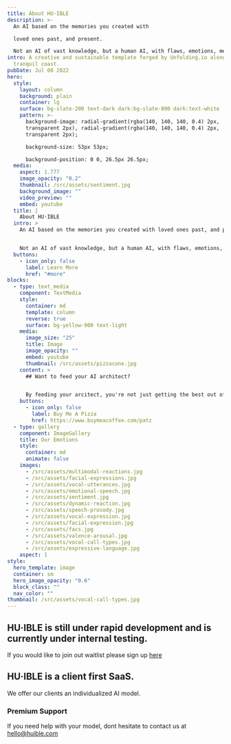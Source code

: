 ```yaml
---
title: About HU·IBLE
description: >-
  An AI based on the memories you created with

  loved ones past, and present.

  Not an AI of vast knowledge, but a human AI, with flaws, emotions, memories, and full of life.
intro: A creative and sustainable template forged by Unfolding.io along Ibiza's
  tranquil coast.
pubDate: Jul 08 2022
hero:
  style:
    layout: column
    background: plain
    container: lg
    surface: bg-slate-200 text-dark dark:bg-slate-800 dark:text-white
    pattern: >-
      background-image: radial-gradient(rgba(140, 140, 140, 0.4) 2px,
      transparent 2px), radial-gradient(rgba(140, 140, 140, 0.4) 2px,
      transparent 2px);

      background-size: 53px 53px;

      background-position: 0 0, 26.5px 26.5px;
  media:
    aspect: 1.777
    image_opacity: "0.2"
    thumbnail: /src/assets/sentiment.jpg
    background_image: ""
    video_preview: ""
    embed: youtube
  title: |
    About HU·IBLE
  intro: >
    An AI based on the memories you created with loved ones past, and present.


    Not an AI of vast knowledge, but a human AI, with flaws, emotions, memories, and full of life.
  buttons:
    - icon_only: false
      label: Learn More
      href: "#more"
blocks:
  - type: text_media
    component: TextMedia
    style:
      container: md
      template: column
      reverse: true
      surface: bg-yellow-900 text-light
    media:
      image_size: "25"
      title: Image
      image_opacity: ""
      embed: youtube
      thumbnail: /src/assets/pizzacone.jpg
    content: >
      ## Want to feed your AI architect?


      By feeding your arcitect, you're not just getting the best out of them; you're also ensuring a cheerful and energetic work environment.😊
    buttons:
      - icon_only: false
        label: Buy Me A Pizza
        href: https://www.buymeacoffee.com/patz
  - type: gallery
    component: ImageGallery
    title: Our Emotions
    style:
      container: md
      animate: false
    images:
      - /src/assets/multimodal-reactions.jpg
      - /src/assets/facial-expressions.jpg
      - /src/assets/vocal-utterances.jpg
      - /src/assets/emotional-speech.jpg
      - /src/assets/sentiment.jpg
      - /src/assets/dynamic-reaction.jpg
      - /src/assets/speech-prosody.jpg
      - /src/assets/vocal-expression.jpg
      - /src/assets/facial-expression.jpg
      - /src/assets/facs.jpg
      - /src/assets/valence-arousal.jpg
      - /src/assets/vocal-call-types.jpg
      - /src/assets/expressive-language.jpg
    aspect: 1
style:
  hero_template: image
  container: sm
  hero_image_opacity: "0.6"
  block_class: ""
  nav_color: ""
thumbnail: /src/assets/vocal-call-types.jpg
---
```

## HU·IBLE is still under rapid development and is currently under internal testing.

If you would like to join out waitlist please sign up [here](/src/assets/waitlist)

## HU·IBLE is a client first SaaS.

We offer our clients an individualized AI model.

### Premium Support

If you need help with your model, dont hesitate to contact us at [hello@huible.com](/src/assets/hello@huible.com)
